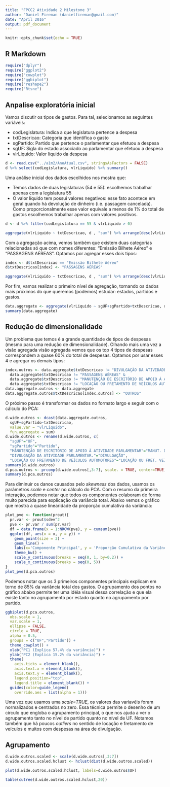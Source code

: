 ```yaml
---
title: "FPCC2 Atividade 2 Milestone 3"
author: "Daniel Fireman (danielfireman@gmail.com)"
date: "April 2016"
output: pdf_document
---
```


```r
knitr::opts_chunk$set(echo = TRUE)
```

## R Markdown

```r
require("dplyr")
require("ggplot2")
require("cowplot")
require("ggbiplot")
require("reshape2")
require("Rtsne")
```

## Anpalise exploratória inicial

Vamos discutir os tipos de gastos. Para tal, selecionamos as seguintes variáveis:

* codLegislatura: Indica a que legislatura pertence a despesa
* txtDescricao: Categoria que identifica o gasto
* sgPartido: Partido que pertence o parlamentar que efetuou a despesa
* sgUF: Sigla do estado associado ao parlamentar que efetuou a despesa
* vlrLiquido: Valor líquido da despesa

```r
d <- read.csv("../a1m2/AnoAtual.csv", stringsAsFactors = FALSE)
d %>% select(codLegislatura, vlrLiquido) %>% summary()
```

Uma análise inicial dos dados escolhidos nos mostra que:

* Temos dados de duas legislaturas (54 e 55): escolhemos trabalhar apenas com a legislatura 55
* O valor líquido tem possui valores negativos: esse fato acontece em geral quando há devolução de dinheiro (i.e. passagem cancelada). Como proporcionalmente esse valor equivale a menos de 1% do total de gastos escolhemos trabalhar apenas com valores positivos.

```r
d <- d %>% filter(codLegislatura == 55 & vlrLiquido > 0)

aggregate(vlrLiquido ~ txtDescricao, d , "sum") %>% arrange(desc(vlrLiquido))
```

Com a agregação acima, vemos também que existem duas categorias relacionadas só que com nomes diferentes: "Emissão Bilhete Aéreo" e "PASSAGENS AÉREAS". Optamos por agregar esses dois tipos:

```r
index <- d$txtDescricao == "Emissão Bilhete Aéreo"
d$txtDescricao[index] <- "PASSAGENS AÉREAS"

aggregate(vlrLiquido ~ txtDescricao, d , "sum") %>% arrange(desc(vlrLiquido))
```

Por fim, vamos realizar o primeiro nível de agregação, tornando os dados mais próximos do que queremos (podemos) estudar: estados, partidos e gastos.

```r
data.aggregate <- aggregate(vlrLiquido ~ sgUF+sgPartido+txtDescricao, d , "sum")
summary(data.aggregate)
```

## Redução de dimensionalidade

Um problema que temos é a grande quantidade de tipos de despesas (mesmo para uma redução de dimensionalidade). Olhando mais uma vez a visão agregada visão agregada vemos que os top 4 tipos de despesas correspondem a quase 60% do total de despesas. Optamos por usar esses 4 e agregar os demais tipos:

```r
index.outros <- data.aggregate$txtDescricao != "DIVULGAÇÃO DA ATIVIDADE PARLAMENTAR." &
  data.aggregate$txtDescricao != "PASSAGENS AÉREAS" &
  data.aggregate$txtDescricao != "MANUTENÇÃO DE ESCRITÓRIO DE APOIO À ATIVIDADE PARLAMENTAR" &
  data.aggregate$txtDescricao != "LOCAÇÃO OU FRETAMENTO DE VEÍCULOS AUTOMOTORES"
data.aggregate.outros <- data.aggregate
data.aggregate.outros$txtDescricao[index.outros] <- "OUTROS"
```

O próximo passo é transformar os dados no formato largo e seguir com o cálculo do PCA:

```r
d.wide.outros <- dcast(data.aggregate.outros,
  sgUF+sgPartido~txtDescricao,
  value.var = "vlrLiquido",
  fun.aggregate = sum)
d.wide.outros <- rename(d.wide.outros, c(
  "sgUF"="UF",
  "sgPartido"="Partido",
  "MANUTENÇÃO DE ESCRITÓRIO DE APOIO À ATIVIDADE PARLAMENTAR"="MANUT. DE ESCRITÓRIO",
  "DIVULGAÇÃO DA ATIVIDADE PARLAMENTAR."="DIVULGAÇÃO",
  "LOCAÇÃO OU FRETAMENTO DE VEÍCULOS AUTOMOTORES"="LOCAÇÃO OU FRET. VEÍCULOS"))
summary(d.wide.outros)
d.pca.outros <- prcomp(d.wide.outros[,3:7], scale. = TRUE, center=TRUE)
summary(d.pca.outros)
```

Para diminuir os danos causados pelo *skewness* dos dados, usamos os parâmetros *scale* e *center* no cálculo do PCA. Com o resumo da primeira interação, podemos notar que todos os componentes colaboram de forma muito parecida para explicação da variância total. Abaixo vemos o gráfico que mostra a quase linearidade da proporção cumulativa da variância:

```r
plot_pve <- function(prout){
  pr.var <- prout$sdev^2
  pve <- pr.var / sum(pr.var)
  df = data.frame(x = 1:NROW(pve), y = cumsum(pve))
  ggplot(df, aes(x = x, y = y)) + 
    geom_point(size = 3) + 
    geom_line() + 
    labs(x='Componente Principal', y = 'Proporção Cumulativa da Variância') +
    theme_bw() +
    scale_y_continuous(breaks = seq(0, 1, by=0.2)) +
    scale_x_continuous(breaks = seq(0, 5))
}
plot_pve(d.pca.outros)
```

Podemos notar que os 3 primeiros componentes principais explicam em torno de 85% da variância total dos gastos. O agrupamento dos pontos no gráfico abaixo permite ter uma idéia visual dessa correlação e que ela existe tanto no agrupamento por estado quanto no agrupamento por partido.

```r
ggbiplot(d.pca.outros,
  obs.scale = 1,
  var.scale = 1,
  ellipse = FALSE,
  circle = TRUE,
  alpha = 0.5,
  groups = c("UF","Partido")) +
  theme_cowplot() +
  xlab("PC1 (Explica 57.4% da variância)") +
  ylab("PC2 (Explica 15.2% da variância)") +
  theme(
    axis.ticks = element_blank(),
    axis.text.x = element_blank(),
    axis.text.y = element_blank(),
    legend.position="top",
    legend.title = element_blank()) +
  guides(color=guide_legend(
    override.aes = list(alpha = 1)))
```

Uma vez que usamos uma *scale=TRUE*, os valores das variavéis foram normalizados e centrados no zero. Essa técnica permite o desenho de um círculo que engloba o agrupamento principal, o que nos ajuda a ver o agrupamento tanto no nível de partido quanto no nível de UF. Notamos também que há poucos *outliers* no sentido de locação e fretamento de veículos e muitos com despesas na área de divulgação.

## Agrupamento

```r
d.wide.outros.scaled <- scale(d.wide.outros[,3:7])
d.wide.outros.scaled.hclust <- hclust(dist(d.wide.outros.scaled))

plot(d.wide.outros.scaled.hclust, labels=d.wide.outros$UF)

table(cutree(d.wide.outros.scaled.hclust,20))
```